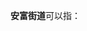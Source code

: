 '''安富街道'''可以指：
{{PRC admin/disambig|50/02/26/005/000|51/05/03/001/000}}
{{disambig|cat=四字乡级行政区划消歧义}}